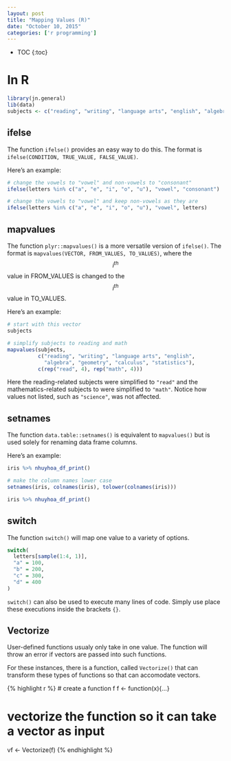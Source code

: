 ```yaml
---
layout: post
title: "Mapping Values (R)"
date: "October 10, 2015"
categories: ['r programming']
---
```


* TOC
{:toc}

# In R
```r
library(jn.general)
lib(data)
subjects <- c("reading", "writing", "language arts", "english", "algebra", "geometry", "calculus", "statistics", "science")
```

## ifelse
The function `ifelse()` provides an easy way to do this. The format is `ifelse(CONDITION, TRUE_VALUE, FALSE_VALUE)`.

Here's an example:
```r
# change the vowels to "vowel" and non-vowels to "consonant"
ifelse(letters %in% c("a", "e", "i", "o", "u"), "vowel", "consonant")

# change the vowels to "vowel" and keep non-vowels as they are
ifelse(letters %in% c("a", "e", "i", "o", "u"), "vowel", letters)
```

## mapvalues
The function `plyr::mapvalues()` is a more versatile version of `ifelse()`. The format is `mapvalues(VECTOR, FROM_VALUES, TO_VALUES)`, where the $$i^{th}$$ value in FROM_VALUES is changed to the $$i^{th}$$ value in TO_VALUES.

Here's an example:
```r
# start with this vector
subjects

# simplify subjects to reading and math
mapvalues(subjects, 
          c("reading", "writing", "language arts", "english",
            "algebra", "geometry", "calculus", "statistics"),
          c(rep("read", 4), rep("math", 4)))
```

Here the reading-related subjects were simplified to `"read"` and the mathematics-related subjects to were simplified to `"math"`. Notice how values not listed, such as `"science"`, was not affected. 

## setnames
The function `data.table::setnames()` is equivalent to `mapvalues()` but is used solely for renaming data frame columns.

Here's an example:

<div class = "dftab">
```r
iris %>% nhuyhoa_df_print()
```
</div><p></p>

```r
# make the column names lower case
setnames(iris, colnames(iris), tolower(colnames(iris)))
```

<div class = "dftab">
```r
iris %>% nhuyhoa_df_print()
```
</div><p></p>

## switch
The function `switch()` will map one value to a variety of options. 

```r
switch(
  letters[sample(1:4, 1)],
  "a" = 100,
  "b" = 200,
  "c" = 300,
  "d" = 400
)
```

`switch()` can also be used to execute many lines of code. Simply use place these executions inside the brackets `{}`. 

## Vectorize

User-defined functions usualy only take in one value. The function will throw an error if vectors are passed into such functions.

For these instances, there is a function, called `Vectorize()` that can transform these types of functions so that can accomodate vectors. 

{% highlight r %}
# create a function f
f <- function(x){...}

# vectorize the function so it can take a vector as input
vf <- Vectorize(f)
{% endhighlight %}



